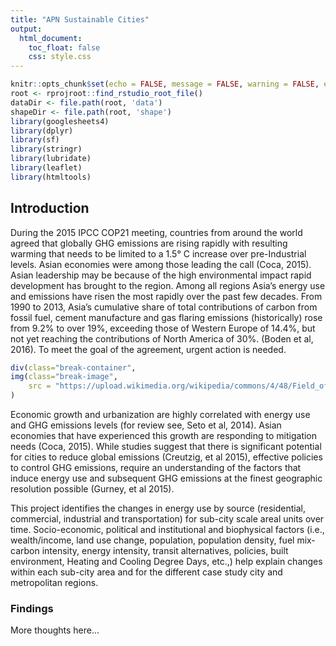 ```yaml
---
title: "APN Sustainable Cities"
output:
  html_document:
    toc_float: false
    css: style.css
---
```

```r
knitr::opts_chunk$set(echo = FALSE, message = FALSE, warning = FALSE, error = FALSE )
root <- rprojroot::find_rstudio_root_file()
dataDir <- file.path(root, 'data')
shapeDir <- file.path(root, 'shape')
library(googlesheets4)
library(dplyr)
library(sf)
library(stringr)
library(lubridate)
library(leaflet)
library(htmltools)
```

## Introduction

During the 2015 IPCC COP21 meeting, countries from around the world agreed that globally GHG emissions are rising rapidly with resulting warming that needs to be limited to a 1.5° C increase over pre-Industrial levels. Asian economies were among those leading the call (Coca, 2015).  Asian leadership may be because of the high environmental impact rapid development has brought to the region.  Among all regions Asia’s energy use and emissions have risen the most rapidly over the past few decades.  From 1990 to 2013, Asia’s cumulative share of total contributions of carbon from fossil fuel, cement manufacture and gas flaring emissions (historically) rose from 9.2% to over 19%, exceeding those of Western Europe of 14.4%, but not yet reaching the contributions of North America of 30%. (Boden et al, 2016).  To meet the goal of the agreement, urgent action is needed.   

```r
div(class="break-container",
img(class="break-image",
    src = "https://upload.wikimedia.org/wikipedia/commons/4/48/Field_of_Solar_Panels_near_Ogwell.jpg")
)
```

Economic growth and urbanization are highly correlated with energy use and GHG emissions levels (for review see, Seto et al, 2014).  Asian economies that have experienced this growth are responding to mitigation needs (Coca, 2015).  While studies suggest that there is significant potential for cities to reduce global emissions (Creutzig, et al 2015), effective policies to control GHG emissions, require an understanding of the factors that induce energy use and subsequent GHG emissions at the finest geographic resolution possible (Gurney, et al 2015).  

This project identifies the changes in energy use by source (residential, commercial, industrial and transportation) for sub-city scale areal units over time.  Socio-economic, political and institutional and biophysical factors (i.e., wealth/income, land use change, population, population density, fuel mix-carbon intensity, energy intensity, transit alternatives, policies, built environment, Heating and Cooling Degree Days, etc.,) help explain changes within each sub-city area and for the different case study city and metropolitan regions.   


### Findings


More thoughts here...

